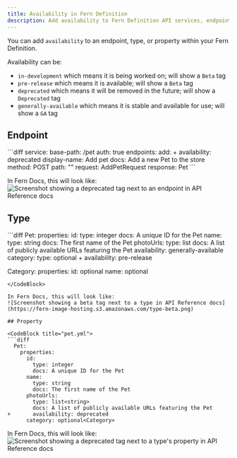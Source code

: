 ```yaml
---
title: Availability in Fern Definition 
description: Add availability to Fern Definition API services, endpoints, types, or properties to indicate their release status.
---
```


You can add `availability` to an endpoint, type, or property within your Fern Definition.

Availability can be:
- `in-development` which means it is being worked on; will show a `Beta` tag
- `pre-release` which means it is available; will show a `Beta` tag
- `deprecated` which means it will be removed in the future; will show a `Deprecated` tag
- `generally-available` which means it is stable and available for use; will show a `GA` tag

## Endpoint 

<CodeBlock title="pet.yml">
```diff
service:
  base-path: /pet
  auth: true
  endpoints:
    add:
+     availability: deprecated
      display-name: Add pet
      docs: Add a new Pet to the store
      method: POST
      path: ""
      request: AddPetRequest
      response: Pet
```
</CodeBlock>

In Fern Docs, this will look like: 
![Screenshot showing a deprecated tag next to an endpoint in API Reference docs](https://fern-image-hosting.s3.amazonaws.com/endpoint-deprecated.png)

## Type

<CodeBlock title="pet.yml">
```diff
  Pet:
    properties:
      id: 
        type: integer
        docs: A unique ID for the Pet
      name: 
        type: string
        docs: The first name of the Pet
      photoUrls: 
        type: list<string>
        docs: A list of publicly available URLs featuring the Pet
        availability: generally-available
      category: 
        type: optional<Category>
+       availability: pre-release

  Category:
    properties:
      id: optional<integer>
      name: optional<string>
```
</CodeBlock>

In Fern Docs, this will look like: 
![Screenshot showing a beta tag next to a type in API Reference docs](https://fern-image-hosting.s3.amazonaws.com/type-beta.png)

## Property 

<CodeBlock title="pet.yml">
```diff
  Pet:
    properties:
      id: 
        type: integer
        docs: A unique ID for the Pet
      name: 
        type: string
        docs: The first name of the Pet
      photoUrls: 
        type: list<string>
        docs: A list of publicly available URLs featuring the Pet
+       availability: deprecated
      category: optional<Category>
```
</CodeBlock>

In Fern Docs, this will look like: 
![Screenshot showing a deprecated tag next to a type's property in API Reference docs](https://fern-image-hosting.s3.amazonaws.com/property-deprecated.png)
